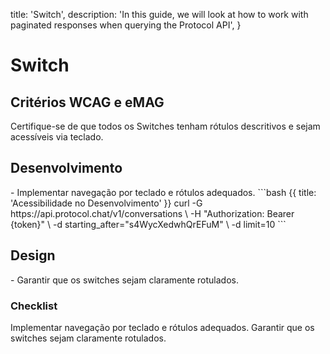 
  title: 'Switch',
  description:
    'In this guide, we will look at how to work with paginated responses when querying the Protocol API',
}

# Switch

## Critérios WCAG e eMAG
<Properties fullWidth>
  <Property name="WCAG 1.3.1 / eMAG Diretriz 6" type="Rótulos claros e navegabilidade">
    Certifique-se de que todos os Switches tenham rótulos descritivos e sejam acessíveis via teclado.
  </Property>
</Properties>


## Desenvolvimento
<Row>
  <Col>
    - Implementar navegação por teclado e rótulos adequados.
  </Col>
  <Col>
    ```bash {{ title: 'Acessibilidade no Desenvolvimento' }}
    curl -G https://api.protocol.chat/v1/conversations \
      -H "Authorization: Bearer {token}" \
      -d starting_after="s4WycXedwhQrEFuM" \
      -d limit=10
    ```
  </Col>
</Row>

## Design
<Row>
  <Col>
  - Garantir que os switches sejam claramente rotulados.
  </Col>
  <Col>
    <ImageNote
          imageSrc="https://placehold.co/600x200.png"
          imageAlt="Acessibilidade no Design"
        />
  </Col>
</Row>

### Checklist
<Checklist>
Implementar navegação por teclado e rótulos adequados.
Garantir que os switches sejam claramente rotulados.
</Checklist>
